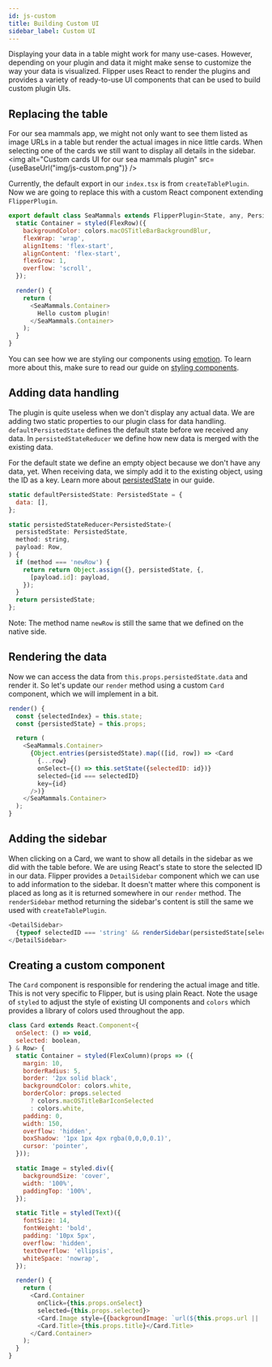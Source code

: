 ```yaml
---
id: js-custom
title: Building Custom UI
sidebar_label: Custom UI
---
```


Displaying your data in a table might work for many use-cases. However, depending on your plugin and data it might make sense to customize the way your data is visualized. Flipper uses React to render the plugins and provides a variety of ready-to-use UI components that can be used to build custom plugin UIs.

## Replacing the table

For our sea mammals app, we might not only want to see them listed as image URLs in a table but render the actual images in nice little cards. When selecting one of the cards we still want to display all details in the sidebar.
<img alt="Custom cards UI for our sea mammals plugin" src={useBaseUrl("img/js-custom.png")} />

Currently, the default export in our `index.tsx` is from `createTablePlugin`. Now we are going to replace this with a custom React component extending `FlipperPlugin`.

```js
export default class SeaMammals extends FlipperPlugin<State, any, PersistedState> {
  static Container = styled(FlexRow)({
    backgroundColor: colors.macOSTitleBarBackgroundBlur,
    flexWrap: 'wrap',
    alignItems: 'flex-start',
    alignContent: 'flex-start',
    flexGrow: 1,
    overflow: 'scroll',
  });

  render() {
    return (
      <SeaMammals.Container>
        Hello custom plugin!
      </SeaMammals.Container>
    );
  }
}
```

You can see how we are styling our components using [emotion](https://emotion.sh/). To learn more about this, make sure to read our guide on [styling components](extending/styling-components).

## Adding data handling

The plugin is quite useless when we don't display any actual data. We are adding two static properties to our plugin class for data handling. `defaultPersistedState` defines the default state before we received any data. In `persistedStateReducer` we define how new data is merged with the existing data.

For the default state we define an empty object because we don't have any data, yet. When receiving data, we simply add it to the existing object, using the ID as a key. Learn more about [persistedState](extending/js-plugin-api.md#persistedstate) in our guide.

```js
static defaultPersistedState: PersistedState = {
  data: [],
};

static persistedStateReducer<PersistedState>(
  persistedState: PersistedState,
  method: string,
  payload: Row,
) {
  if (method === 'newRow') {
    return return Object.assign({}, persistedState, {,
      [payload.id]: payload,
    });
  }
  return persistedState;
};
```

Note: The method name `newRow` is still the same that we defined on the native side.

## Rendering the data

Now we can access the data from `this.props.persistedState.data` and render it. So let's update our `render` method using a custom `Card` component, which we will implement in a bit.

```js
render() {
  const {selectedIndex} = this.state;
  const {persistedState} = this.props;

  return (
    <SeaMammals.Container>
      {Object.entries(persistedState).map(([id, row]) => <Card
        {...row}
        onSelect={() => this.setState({selectedID: id})}
        selected={id === selectedID}
        key={id}
      />)}
    </SeaMammals.Container>
  );
}
```

## Adding the sidebar

When clicking on a Card, we want to show all details in the sidebar as we did with the table before. We are using React's state to store the selected ID in our data. Flipper provides a `DetailSidebar` component which we can use to add information to the sidebar. It doesn't matter where this component is placed as long as it is returned somewhere in our `render` method. The `renderSidebar` method returning the sidebar's content is still the same we used with `createTablePlugin`.

```js
<DetailSidebar>
  {typeof selectedID === 'string' && renderSidebar(persistedState[selectedID])}
</DetailSidebar>
```


## Creating a custom component

The `Card` component is responsible for rendering the actual image and title. This is not very specific to Flipper, but is using plain React. Note the usage of `styled` to adjust the style of existing UI components and `colors` which provides a library of colors used throughout the app.

```js
class Card extends React.Component<{
  onSelect: () => void,
  selected: boolean,
} & Row> {
  static Container = styled(FlexColumn)(props => ({
    margin: 10,
    borderRadius: 5,
    border: '2px solid black',
    backgroundColor: colors.white,
    borderColor: props.selected
      ? colors.macOSTitleBarIconSelected
      : colors.white,
    padding: 0,
    width: 150,
    overflow: 'hidden',
    boxShadow: '1px 1px 4px rgba(0,0,0,0.1)',
    cursor: 'pointer',
  }));

  static Image = styled.div({
    backgroundSize: 'cover',
    width: '100%',
    paddingTop: '100%',
  });

  static Title = styled(Text)({
    fontSize: 14,
    fontWeight: 'bold',
    padding: '10px 5px',
    overflow: 'hidden',
    textOverflow: 'ellipsis',
    whiteSpace: 'nowrap',
  });

  render() {
    return (
      <Card.Container
        onClick={this.props.onSelect}
        selected={this.props.selected}>
        <Card.Image style={{backgroundImage: `url(${this.props.url || ''})`}} />
        <Card.Title>{this.props.title}</Card.Title>
      </Card.Container>
    );
  }
}
```
